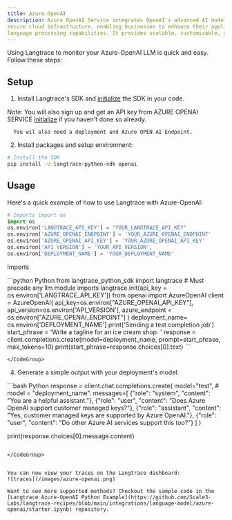 ```yaml
---
title: Azure-OpenAI
description: Azure OpenAI Service integrates OpenAI's advanced AI models, like GPT-4, with Azure's
secure cloud infrastructure, enabling businesses to enhance their applications with sophisticated
language processing capabilities. It provides scalable, customizable, and enterprise-grade AI solutions while ensuring data privacy and compliance. This service leverages Azure's reliability and security to offer powerful AI functionalities across various use cases.
---
```


Using Langtrace to monitor your Azure-OpenAI LLM is quick and easy. Follow these steps:

## Setup

1. Install Langtrace's SDK and [initialize](/quickstart) the SDK in your code.

Note: You will also sign up and get an API key from AZURE OPENAI SERVICE [initialize](https://azure.microsoft.com/en-us/free/ai-services/?azure-portal=true/)  if you haven't done so already.

      You wil also need a deployment and Azure OPEN AI Endpoint.

2. Install packages and setup environment:

```bash Python
# Install the SDK
pip install -U langtrace-python-sdk openai
```
## Usage

Here's a quick example of how to use Langtrace with Azure-OpenAI:

```python Python
# Imports import os
import os
os.environ['LANGTRACE_API_KEY'] = "YOUR_LANGTRACE_API_KEY"
os.environ['AZURE_OPENAI_ENDPOINT'] = 'YOUR_AZURE_OPENAI_ENDPOINT'
os.environ['AZURE_OPENAI_API_KEY'] = 'YOUR_AZURE_OPENAI_API_KEY'
os.environ['API_VERSION'] = 'YOUR_API_VERSION',
os.environ['DEPLOYMENT_NAME'] = 'YOUR_DEPLOYMENT_NAME'
```

Imports

<CodeGroup>
  ```python Python
 from langtrace_python_sdk import langtrace # Must precede any llm module imports
langtrace.init(api_key = os.environ['LANGTRACE_API_KEY'])
from openai import AzureOpenAI
client = AzureOpenAI(
    api_key=os.environ["AZURE_OPENAI_API_KEY"],
    api_version=os.environ['API_VERSION'],
    azure_endpoint = os.environ["AZURE_OPENAI_ENDPOINT"]
    )
deployment_name= os.environ['DEPLOYMENT_NAME']
print('Sending a test completion job')
start_phrase = 'Write a tagline for an ice cream shop. '
response = client.completions.create(model=deployment_name, prompt=start_phrase, max_tokens=10)
print(start_phrase+response.choices[0].text)
```

    </CodeGroup>

4. Generate a simple output with your deployment's model:

<CodeGroup>
     ```bash Python
response = client.chat.completions.create(
    model="test", # model = "deployment_name".
    messages=[
        {"role": "system", "content": "You are a helpful assistant."},
        {"role": "user", "content": "Does Azure OpenAI support customer managed keys?"},
        {"role": "assistant", "content": "Yes, customer managed keys are supported by Azure OpenAI."},
        {"role": "user", "content": "Do other Azure AI services support this too?"}
    ]
)

print(response.choices[0].message.content)
 ```

</CodeGroup>


You can now view your traces on the Langtrace dashboard:
 ![traces](/images/azure-openai.png)

Want to see more supported methods? Checkout the sample code in the [Langtrace Azure-OpenAI Python Example](https://github.com/Scale3-Labs/langtrace-recipes/blob/main/integrations/language-model/azure-openai/starter.ipynb) repository.
